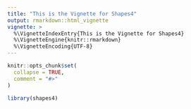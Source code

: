 ```yaml
---
title: "This is the Vignette for Shapes4"
output: rmarkdown::html_vignette
vignette: >
  %\VignetteIndexEntry{This is the Vignette for Shapes4}
  %\VignetteEngine{knitr::rmarkdown}
  %\VignetteEncoding{UTF-8}
---
```


```r
knitr::opts_chunk$set(
  collapse = TRUE,
  comment = "#>"
)
```

```r
library(shapes4)
```
